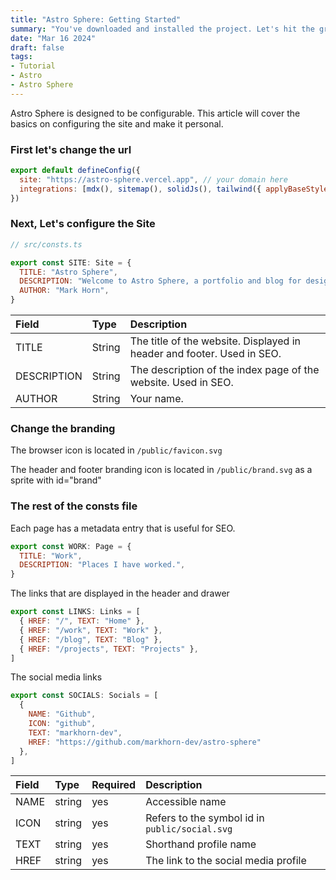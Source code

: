 ```yaml
---
title: "Astro Sphere: Getting Started"
summary: "You've downloaded and installed the project. Let's hit the ground running."
date: "Mar 16 2024"
draft: false
tags:
- Tutorial
- Astro
- Astro Sphere
---
```


Astro Sphere is designed to be configurable. This article will cover the basics on
configuring the site and make it personal.

### First let's change the url

```js file=astro.config.js title=Here is how you change the url lines_start=8
export default defineConfig({
  site: "https://astro-sphere.vercel.app", // your domain here
  integrations: [mdx(), sitemap(), solidJs(), tailwind({ applyBaseStyles: false })],
})
```

### Next, Let's configure the Site

```js
// src/consts.ts

export const SITE: Site = {
  TITLE: "Astro Sphere",
  DESCRIPTION: "Welcome to Astro Sphere, a portfolio and blog for designers and developers.",
  AUTHOR: "Mark Horn",
}
```

| Field       | Type   | Description                                                            |
| :---------- | :----- | :--------------------------------------------------------------------- |
| TITLE       | String | The title of the website. Displayed in header and footer. Used in SEO. |
| DESCRIPTION | String | The description of the index page of the website. Used in SEO.         |
| AUTHOR      | String | Your name.                                                             |

### Change the branding

The browser icon is located in `/public/favicon.svg`

The header and footer branding icon is located in `/public/brand.svg` as a sprite with id="brand"

### The rest of the consts file

Each page has a metadata entry that is useful for SEO.

```js
export const WORK: Page = {
  TITLE: "Work",
  DESCRIPTION: "Places I have worked.",
}
```

The links that are displayed in the header and drawer

```js
export const LINKS: Links = [
  { HREF: "/", TEXT: "Home" },
  { HREF: "/work", TEXT: "Work" },
  { HREF: "/blog", TEXT: "Blog" },
  { HREF: "/projects", TEXT: "Projects" },
]
```

The social media links

```js
export const SOCIALS: Socials = [
  { 
    NAME: "Github",
    ICON: "github",
    TEXT: "markhorn-dev",
    HREF: "https://github.com/markhorn-dev/astro-sphere"
  },
]
```

| Field | Type | Required | Description |
| :---- | :--- | :------- | :---------- |
| NAME  | string | yes | Accessible name |
| ICON  | string | yes | Refers to the symbol id in `public/social.svg` |
| TEXT  | string | yes | Shorthand profile name |
| HREF  | string | yes | The link to the social media profile |